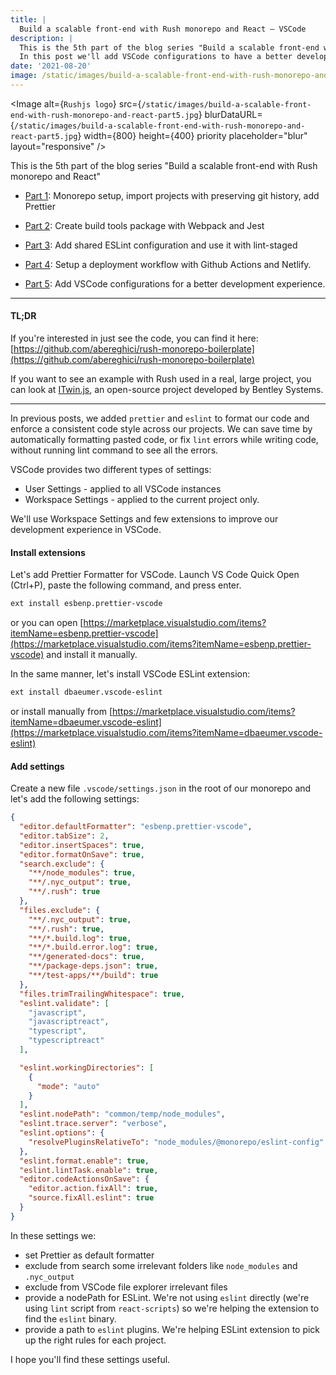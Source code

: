 ```yaml
---
title: |
  Build a scalable front-end with Rush monorepo and React — VSCode
description: |
  This is the 5th part of the blog series "Build a scalable front-end with Rush monorepo and React".
  In this post we'll add VSCode configurations to have a better development experience with monorepo.
date: '2021-08-20'
image: /static/images/build-a-scalable-front-end-with-rush-monorepo-and-react-part5.jpg
---
```


<Image
  alt={`Rushjs logo`}
  src={`/static/images/build-a-scalable-front-end-with-rush-monorepo-and-react-part5.jpg`}
  blurDataURL={`/static/images/build-a-scalable-front-end-with-rush-monorepo-and-react-part5.jpg`}
  width={800}
  height={400}
  priority
  placeholder="blur"
  layout="responsive"
/>

This is the 5th part of the blog series "Build a scalable front-end with Rush monorepo and React"

- [Part 1](/blog/build-a-scalable-front-end-with-rush-monorepo-and-react--repo-setup+import-projects+prettier):
  Monorepo setup, import projects with preserving git history, add Prettier

- [Part 2](/blog/build-a-scalable-front-end-with-rush-monorepo-and-react--webpack+jest):
  Create build tools package with Webpack and Jest

- [Part 3](/blog/build-a-scalable-front-end-with-rush-monorepo-and-react--eslint+lint-staged):
  Add shared ESLint configuration and use it with lint-staged

- [Part 4](/blog/build-a-scalable-front-end-with-rush-monorepo-and-react--github-actions+netlify):
  Setup a deployment workflow with Github Actions and Netlify.

- [Part 5](/blog/build-a-scalable-front-end-with-rush-monorepo-and-react--vscode):
  Add VSCode configurations for a better development experience.

---

#### TL;DR

If you're interested in just see the code, you can find it here:
[https://github.com/abereghici/rush-monorepo-boilerplate](https://github.com/abereghici/rush-monorepo-boilerplate)

If you want to see an example with Rush used in a real, large project, you can look at
[ITwin.js](https://github.com/imodeljs/imodeljs), an open-source project developed by Bentley Systems.

---

In previous posts, we added `prettier` and `eslint` to format our code and enforce
a consistent code style across our projects. We can save time
by automatically formatting pasted code, or fix `lint` errors while writing code,
without running lint command to see all the errors.

VSCode provides two different types of settings:

- User Settings - applied to all VSCode instances
- Workspace Settings - applied to the current project only.

We'll use Workspace Settings and few extensions to improve our development experience
in VSCode.

#### Install extensions

Let's add Prettier Formatter for VSCode. Launch VS Code Quick Open (Ctrl+P),
paste the following command, and press enter.

```bash
ext install esbenp.prettier-vscode
```

or you can open [https://marketplace.visualstudio.com/items?itemName=esbenp.prettier-vscode](https://marketplace.visualstudio.com/items?itemName=esbenp.prettier-vscode)
and install it manually.

In the same manner, let's install VSCode ESLint extension:

```bash
ext install dbaeumer.vscode-eslint
```

or install manually from [https://marketplace.visualstudio.com/items?itemName=dbaeumer.vscode-eslint](https://marketplace.visualstudio.com/items?itemName=dbaeumer.vscode-eslint)

#### Add settings

Create a new file `.vscode/settings.json` in the root of our monorepo and let's add the following settings:

```json
{
  "editor.defaultFormatter": "esbenp.prettier-vscode",
  "editor.tabSize": 2,
  "editor.insertSpaces": true,
  "editor.formatOnSave": true,
  "search.exclude": {
    "**/node_modules": true,
    "**/.nyc_output": true,
    "**/.rush": true
  },
  "files.exclude": {
    "**/.nyc_output": true,
    "**/.rush": true,
    "**/*.build.log": true,
    "**/*.build.error.log": true,
    "**/generated-docs": true,
    "**/package-deps.json": true,
    "**/test-apps/**/build": true
  },
  "files.trimTrailingWhitespace": true,
  "eslint.validate": [
    "javascript",
    "javascriptreact",
    "typescript",
    "typescriptreact"
  ],

  "eslint.workingDirectories": [
    {
      "mode": "auto"
    }
  ],
  "eslint.nodePath": "common/temp/node_modules",
  "eslint.trace.server": "verbose",
  "eslint.options": {
    "resolvePluginsRelativeTo": "node_modules/@monorepo/eslint-config"
  },
  "eslint.format.enable": true,
  "eslint.lintTask.enable": true,
  "editor.codeActionsOnSave": {
    "editor.action.fixAll": true,
    "source.fixAll.eslint": true
  }
}
```

In these settings we:

- set Prettier as default formatter
- exclude from search some irrelevant folders like `node_modules` and `.nyc_output`
- exclude from VSCode file explorer irrelevant files
- provide a nodePath for ESLint. We're not using `eslint` directly
  (we're using `lint` script from `react-scripts`) so we're helping the extension
  to find the `eslint` binary.
- provide a path to `eslint` plugins. We're helping ESLint extension to pick up
  the right rules for each project.

I hope you'll find these settings useful.
